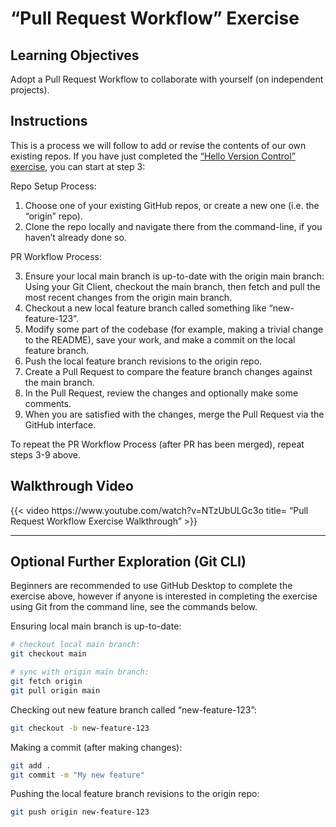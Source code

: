 # "Pull Request Workflow" Exercise

## Learning Objectives

Adopt a Pull Request Workflow to collaborate with yourself (on independent projects).

## Instructions

This is a process we will follow to add or revise the contents of our own existing repos. If you have just completed the ["Hello Version Control" exercise](../hello-version-control/index.qmd), you can start at step 3:

Repo Setup Process:

  1. Choose one of your existing GitHub repos, or create a new one (i.e. the "origin" repo).
  2. Clone the repo locally and navigate there from the command-line, if you haven't already done so.

PR Workflow Process:

  3. Ensure your local main branch is up-to-date with the origin main branch: Using your Git Client, checkout the main branch, then fetch and pull the most recent changes from the origin main branch.
  4. Checkout a new local feature branch called something like "new-feature-123".
  5. Modify some part of the codebase (for example, making a trivial change to the README), save your work, and make a commit on the local feature branch.
  6. Push the local feature branch revisions to the origin repo.
  7. Create a Pull Request to compare the feature branch changes against the main branch.
  8. In the Pull Request, review the changes and optionally make some comments.
  9. When you are satisfied with the changes, merge the Pull Request via the GitHub interface.

To repeat the PR Workflow Process (after PR has been merged), repeat steps 3-9 above.

## Walkthrough Video

{{< video https://www.youtube.com/watch?v=NTzUbULGc3o
    title= "Pull Request Workflow Exercise Walkthrough"
>}}

<hr>

## Optional Further Exploration (Git CLI)

Beginners are recommended to use GitHub Desktop to complete the exercise above, however if anyone is interested in completing the exercise using Git from the command line, see the commands below.

Ensuring local main branch is up-to-date:

```sh
# checkout local main branch:
git checkout main

# sync with origin main branch:
git fetch origin
git pull origin main
```


Checking out new feature branch called "new-feature-123":

```sh
git checkout -b new-feature-123
```

Making a commit (after making changes):

```sh
git add .
git commit -m "My new feature"
```

Pushing the local feature branch revisions to the origin repo:

```sh
git push origin new-feature-123
```
